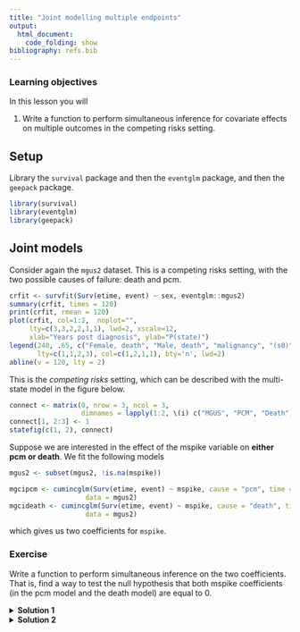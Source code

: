 ```yaml
---
title: "Joint modelling multiple endpoints"
output:
  html_document:
    code_folding: show
bibliography: refs.bib
---
```



### Learning objectives {.alert .alert-success}

In this lesson you will 

1. Write a function to perform simultaneous inference for covariate effects on multiple outcomes in the competing risks setting. 

## Setup

Library the `survival` package and then the `eventglm` package, and then the `geepack` package. 


```r
library(survival)
library(eventglm)
library(geepack)
```

## Joint models

Consider again the `mgus2` dataset. This is a competing risks setting, with the two possible causes of failure: death and pcm. 

```r
crfit <- survfit(Surv(etime, event) ~ sex, eventglm::mgus2)
summary(crfit, times = 120)
print(crfit, rmean = 120)
plot(crfit, col=1:2,  noplot="",
     lty=c(3,3,2,2,1,1), lwd=2, xscale=12,
     xlab="Years post diagnosis", ylab="P(state)")
legend(240, .65, c("Female, death", "Male, death", "malignancy", "(s0)"),
       lty=c(1,1,2,3), col=c(1,2,1,1), bty='n', lwd=2)
abline(v = 120, lty = 2)
```

This is the _competing risks_ setting, which can be described with the multi-state model in the figure below. 

```r
connect <- matrix(0, nrow = 3, ncol = 3, 
                  dimnames = lapply(1:2, \(i) c("MGUS", "PCM", "Death")))
connect[1, 2:3] <- 1
statefig(c(1, 2), connect)
```


Suppose we are interested in the effect of the mspike variable on __either pcm or death__. We fit the following models
```r
mgus2 <- subset(mgus2, !is.na(mspike))

mgcipcm <- cumincglm(Surv(etime, event) ~ mspike, cause = "pcm", time = 120, 
                   data = mgus2)
mgcideath <- cumincglm(Surv(etime, event) ~ mspike, cause = "death", time = 120, 
                   data = mgus2)
```
which gives us two coefficients for `mspike`. 


### Exercise {.alert .alert-warning}

Write a function to perform simultaneous inference on the two coefficients. That is, find a way to test the null hypothesis that both mspike coefficients (in the pcm model and the death model) are equal to 0. 


<details>
<summary><strong>Solution 1</strong></summary>

This solution involves stacking the estimating equations for both models, and the refitting with an indicator for the outcome type. 

```r
jointfit <- function(fit1, fit2) {
  
  bform <- update.formula(fit1$formula, .PO ~ .)
  
  dset1 <- get_all_vars(bform[-2], fit1$data)
  dset1$.PO <- fit1$y
  dset1$model <- "fit1"
  dset1$id <- 1:nrow(dset1)
  
  dset2 <- get_all_vars(bform[-2], fit2$data)
  dset2$.PO <- fit2$y
  dset2$model <- "fit2"
  dset2$id <- 1:nrow(dset2)
  
  dset <- rbind(dset1, dset2)
  
  nform <- update.formula(bform, ~ .:model + model - 1)
  
  geefit <- geese(nform, data = dset[order(dset$id),], id = id)
  
  geefit
  
}

jointm <- jointfit(mgcipcm, mgcideath)


mstat <- c(t(jointm$beta[3:4]) %*% solve(jointm$vbeta[3:4, 3:4]) %*% jointm$beta[3:4])
pchisq(mstat, df = 2, lower.tail = FALSE)
```
</details>


<details>
<summary><strong>Solution 2</strong></summary>

This solution uses the bootstrap to estimate the covariance matrix of the two coefficients. 

```r
B <- 2000
beta.boot <- matrix(NA, nrow = B, ncol = 2)

for(j in 1:B){
 
  mgus2.j <- mgus2[sample(1:nrow(mgus2), nrow(mgus2), replace = TRUE),]
  
  mgcipcm.j <- cumincglm(Surv(etime, event) ~ mspike, cause = "pcm", time = 120, 
                   data = mgus2.j)
  mgcideath.j <- cumincglm(Surv(etime, event) ~ mspike, cause = "death", time = 120, 
                   data = mgus2.j)
  
  beta.boot[j,] <- c(mgcipcm.j$coefficients[2], mgcideath.j$coefficients[2])

}

mstat <- c(mgcipcm$coefficients[2], mgcideath$coefficients[2]) %*% 
  solve(cov(beta.boot)) %*% c(mgcipcm$coefficients[2], mgcideath$coefficients[2])
pchisq(mstat, df = 2, lower.tail = FALSE)
```
</details>


